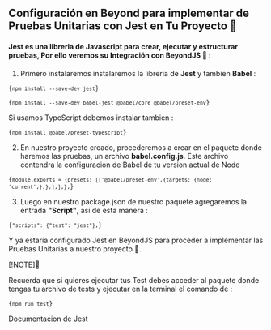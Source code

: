 
## Configuración en Beyond para implementar de Pruebas Unitarias con Jest en Tu Proyecto 🔧

#### Jest es una libreria de Javascript para crear, ejecutar y estructurar pruebas, Por ello veremos su Integración con BeyondJS 🚀 :

1. Primero instalaremos instalaremos la libreria de **Jest** y tambien **Babel** :

<Code>{`npm install --save-dev jest`}</Code>

<Code>{`npm install --save-dev babel-jest @babel/core @babel/preset-env`}</Code>

Si usamos TypeScript debemos instalar tambien :

<Code>{`npm install @babel/preset-typescript`}</Code>

2. En nuestro proyecto creado, procederemos a crear en el paquete donde haremos las pruebas, un archivo
   **babel.config.js**. Este archivo contendra la configuracion de Babel de tu version actual de Node

<Code>{`module.exports = {presets: [['@babel/preset-env',{targets: {node: 'current',},},],],};`}</Code>

3. Luego en nuestro package.json de nuestro paquete agregaremos la entrada **"Script"**, asi de esta manera :

<Code>{`"scripts": {"test": "jest"},`}</Code>

Y ya estaria configurado Jest en BeyondJS para proceder a implementar las Pruebas Unitarias a nuestro proyecto 🎉.

[!NOTE]📌

Recuerda que si quieres ejecutar tus Test debes acceder al paquete donde tengas tu archivo de tests y ejecutar en la
terminal el comando de :

<Code>{`npm run test`}</Code>

<ELink href='https://jestjs.io/es-ES/docs/getting-started'>Documentacion de Jest</ELink>
